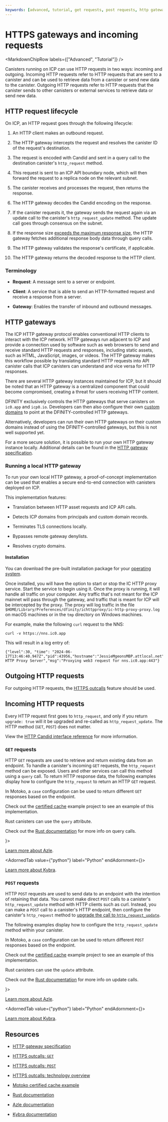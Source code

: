 ```yaml
---
keywords: [advanced, tutorial, get requests, post requests, http gateways, gateways, outgoing http, incoming http, http request, http request lifecycle, http client]
---
```



# HTTPS gateways and incoming requests

<MarkdownChipRow labels={["Advanced", "Tutorial"]} />

Canisters running on ICP can use HTTP requests in two ways: incoming and outgoing. Incoming HTTP requests refer to HTTP requests that are sent to a canister and can be used to retrieve data from a canister or send new data to the canister. Outgoing HTTP requests refer to HTTP requests that the canister sends to other canisters or external services to retrieve data or send new data.

## HTTP request lifecycle

On ICP, an HTTP request goes through the following lifecycle:

1. An HTTP client makes an outbound request.

2. The HTTP gateway intercepts the request and resolves the canister ID of the request's destination.

3. The request is encoded with Candid and sent in a query call to the destination canister's `http_request` method.

4. This request is sent to an ICP API boundary node, which will then forward the request to a replica node on the relevant subnet.

5. The canister receives and processes the request, then returns the response.

6. The HTTP gateway decodes the Candid encoding on the response.

7. If the canister requests it, the gateway sends the request again via an update call to the canister's `http_request_update` method. The update call goes through consensus on the subnet.

8. If the response size [exceeds the maximum response size](/docs/building-apps/canister-management/resource-limits), the HTTP gateway fetches additional response body data through query calls.

9. The HTTP gateway validates the response's certificate, if applicable.

10. The HTTP gateway returns the decoded response to the HTTP client.

### Terminology

- **Request**: A message sent to a server or endpoint.

- **Client**: A service that is able to send an HTTP-formatted request and receive a response from a server.

- **Gateway**: Enables the transfer of inbound and outbound messages.

## HTTP gateways

The ICP HTTP gateway protocol enables conventional HTTP clients to interact with the ICP network. HTTP gateways run adjacent to ICP and provide a connection used by software such as web browsers to send and receive standard HTTP requests and responses, including static assets, such as HTML, JavaScript, images, or videos. The HTTP gateway makes this workflow possible by translating standard HTTP requests into API canister calls that ICP canisters can understand and vice versa for HTTP responses.

There are several HTTP gateway instances maintained for ICP, but it should be noted that an HTTP gateway is a centralized component that could become compromised, creating a threat for users receiving HTTP content.

DFINITY exclusively controls the HTTP gateways that serve canisters on `ic0.app` and `icp0.io`. Developers can then also configure their own [custom domains](/docs/building-apps/frontends/custom-domains/using-custom-domains) to point at the DFINITY-controlled HTTP gateways.

Alternatively, developers can run their own HTTP gateways on their custom domains instead of using the DFINITY-controlled gateways, but this is not well supported yet.

For a more secure solution, it is possible to run your own HTTP gateway instance locally. Additional details can be found in the [HTTP gateway specification](/docs/references/http-gateway-protocol-spec).

### Running a local HTTP gateway

To run your own local HTTP gateway, a proof-of-concept implementation can be used that enables a secure end-to-end connection with canisters deployed on ICP.

This implementation features:

- Translation between HTTP asset requests and ICP API calls.

- Detects ICP domains from principals and custom domain records.

- Terminates TLS connections locally.

- Bypasses remote gateway denylists.

- Resolves crypto domains.

#### Installation

You can download the pre-built installation package for your [operating system](https://github.com/dfinity/http-proxy?tab=readme-ov-file#installation).

Once installed, you will have the option to start or stop the IC HTTP proxy service. Start the service to begin using it. Once the proxy is running, it will handle all traffic on your computer. Any traffic that's not meant for the ICP mainnet will pass through the gateway, and traffic that is meant for ICP will be intercepted by the proxy. The proxy will log traffic in the file `$HOME/Library/Preferences/dfinity/ichttpproxy/ic-http-proxy-proxy.log` on macOS machines or in the `tmp` directory on Windows machines.

For example, make the following `curl` request to the NNS:

```
curl -v https://nns.ic0.app
```

This will result in a log entry of:

```
{"level":30, "time": "2024-06-17T13:46:40.947Z","pid":43956,"hostname":"JessieMgeonsMBP.attlocal.net","name":"IC HTTP Proxy Server","msg":"Proxying web3 request for nns.ic0.app:443"}
```

## Outgoing HTTP requests

For outgoing HTTP requests, the [HTTPS outcalls](/docs/building-apps/network-features/using-http/https-outcalls/overview) feature should be used.

## Incoming HTTP requests

Every HTTP request first goes to `http_request`, and only if you return `upgrade: true` will it be upgraded and re-called as `http_request_update`. The HTTP method (`GET`, `POST`) does not matter.

View the [HTTP Candid interface reference](/docs/references/http-gateway-protocol-spec#canister-http-interface) for more information.

### `GET` requests

HTTP `GET` requests are used to retrieve and return existing data from an endpoint. To handle a canister's incoming `GET` requests, the `http_request` method can be exposed. Users and other services can call this method using a `query` call. To return HTTP response data, the following examples display how to configure the `http_request` to return an HTTP `GET` request.

<AdornedTabs groupId="languages">
<TabItem value="motoko" label="Motoko" default>

In Motoko, a `case` configuration can be used to return different `GET` responses based on the endpoint.

Check out the [certified cache](https://github.com/krpeacock/certified-cache/blob/8657652c4062ef0e91ebe269843ccef1bb4796ae/src/demo.mo#L40) example project to see an example of this implementation.

</TabItem>
<TabItem value="rust" label="Rust" default>

Rust canisters can use the `query` attribute.

Check out the [Rust documentation](https://docs.rs/ic-cdk/latest/ic_cdk/attr.query.html) for more info on query calls.

</TabItem>
<AdornedTab value={"typescript"} label="TypeScript" endAdornment={<BetaChip />}>

[Learn more about Azle](https://demergent-labs.github.io/azle/the_azle_book.html).

</AdornedTab>

<AdornedTab value={"python"} label="Python" endAdornment={<BetaChip />}>

[Learn more about Kybra](https://demergent-labs.github.io/kybra/).

</AdornedTab>
</AdornedTabs>

### `POST` requests

HTTP `POST` requests are used to send data to an endpoint with the intention of retaining that data. You cannot make direct `POST` calls to a canister's `http_request_update` method with HTTP clients such as curl. Instead, you can make a `POST` call to a canister's HTTP endpoint, then configure the canister's `http_request` method to [upgrade the call to `http_request_update`](/docs/references/http-gateway-protocol-spec#upgrade-to-update-calls).

The following examples display how to configure the `http_request_update` method within your canister.

<AdornedTabs groupId="languages">
<TabItem value="motoko" label="Motoko" default>

In Motoko, a `case` configuration can be used to return different `POST` responses based on the endpoint.

Check out the [certified cache](https://github.com/krpeacock/certified-cache/blob/8657652c4062ef0e91ebe269843ccef1bb4796ae/src/demo.mo#L40) example project to see an example of this implementation.

</TabItem>
<TabItem value="rust" label="Rust" default>

Rust canisters can use the `update` attribute.

Check out the [Rust documentation](https://docs.rs/ic-cdk/latest/ic_cdk/attr.update.html) for more info on update calls.

</TabItem>
<AdornedTab value={"typescript"} label="TypeScript" endAdornment={<BetaChip />}>

[Learn more about Azle](https://demergent-labs.github.io/azle/the_azle_book.html).

</AdornedTab>

<AdornedTab value={"python"} label="Python" endAdornment={<BetaChip />}>

[Learn more about Kybra](https://demergent-labs.github.io/kybra/).

</AdornedTab>
</AdornedTabs>


## Resources

- [HTTP gateway specification](/docs/references/http-gateway-protocol-spec)

- [HTTPS outcalls: `GET`](/docs/building-apps/network-features/using-http/https-outcalls/get)

- [HTTPS outcalls: `POST`](/docs/building-apps/network-features/using-http/https-outcalls/post)

- [HTTPS outcalls: technology overview](/docs/references/https-outcalls-how-it-works)

- [Motoko certified cache example](https://github.com/krpeacock/certified-cache)

- [Rust documentation](https://docs.rs/ic-cdk/latest/ic_cdk/attr.query.html)

- [Azle documentation](https://demergent-labs.github.io/azle/http.html)

- [Kybra documentation](https://demergent-labs.github.io/kybra/http.html)

